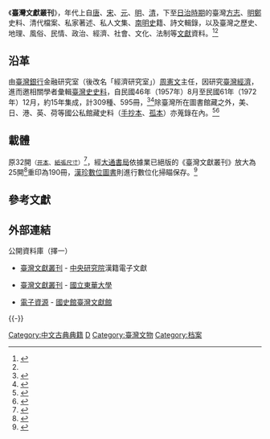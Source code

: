 《'''臺灣文獻叢刊'''》，年代上自[[唐朝|唐]]、[[宋朝|宋]]、[[元朝|元]]、[[明朝|明]]、[[清朝|清]]，下至[[台灣日治時期|日治時期]]的臺灣[[方志|方志]]、[[明鄭|明鄭]]史料、清代檔案、私家著述、私人文集、[[南明史|南明史]]籍、詩文輯錄，以及臺灣之歷史、地理、風俗、民情、政治、經濟、社會、文化、法制等[[文獻|文獻]]資料。<ref>{{cite web |url=http://www10.lib.ndhu.edu.tw/ttsweb/data.htm |title=臺灣文獻叢刊資料庫簡介 |language=zh |publisher=[[國立東華大學|國立東華大學]] |access-date=2015-01-27 |archive-date=2018-09-29 |archive-url=https://web.archive.org/web/20180929153712/http://www10.lib.ndhu.edu.tw/ttsweb/data.htm |dead-url=no }}{{zh-tw}}</ref><ref name="ntnu-twdb"/>

== 沿革 ==
由[[臺灣銀行|臺灣銀行]]金融研究室（後改名「經濟研究室」）[[周憲文|周憲文]]主任，因研究[[臺灣經濟|臺灣經濟]]，進而邀相關學者彙輯[[台灣歷史|臺灣史]][[史料|史料]]，自民國46年（1957年）8月至民國61年（1972年）12月，約15年集成，計309種、595冊，<ref>{{cite web|url= http://archives.ith.sinica.edu.tw/news_con.php?no=148|title= 臺灣文獻叢刊 | date=2014-02-10|language=zh | publisher= [[中央研究院|中央研究院]] }}{{zh-tw}}</ref><ref>{{cite web |url= http://hanji.sinica.edu.tw/cgi-bin/handy/ftmsw3?ukey=-1405616127&tdb=%BBO%C6W%A4%E5%C4m%C2O%A5Z&path=/1.1.1 |title= 「臺灣文獻叢刊提要」贅言、叢刊總目 |language= zh |publisher= [[中央研究院|中央研究院]] |work= 漢籍電子文獻 }}{{Dead link|date=2020年6月 |bot=InternetArchiveBot |fix-attempted=yes }}{{zh-tw}}</ref>除臺灣所在圖書館藏之外，美、日、港、英、荷等國公私館藏史料（[[手抄本|手抄本]]、[[孤本|孤本]]）亦蒐錄在內。<ref>{{cite web|url=http://www.greatman.com.tw/tw1.htm  |title= 臺灣文獻叢刊 |language=zh | publisher= 大人物公司|work= 聯合百科電子資料庫 }}{{zh-tw}}</ref><ref name="ntnu-twdb">{{cite web|url=http://www.lib.ntnu.edu.tw/sec_file.jsp?obj=32DBCB9D-A8F7-6353-FC7C-C2333BE7776C&handle=621E3866-5C39-BCB8-3194-7B98E1472638&type= | format= [[PDF|PDF]]  |title= 臺灣文獻叢刊資料庫 |language=zh | publisher= [[國立臺灣師範大學|國立臺灣師範大學]][[圖書館|圖書館]] }}{{zh-tw}}</ref>

== 載體 ==
原32開<small>（[[开本|开本]]、[[紙張尺寸|紙張尺寸]]）</small><ref>{{cite web |url= http://www.ptri.org.tw/practical2.html |title= 印刷品完成尺寸對照表 |language= zh |publisher= 財團法人印刷工業技術研究中心 |deadurl= yes |archiveurl= https://web.archive.org/web/20150129083325/http://www.ptri.org.tw/practical2.html |archivedate= 2015-01-29 |access-date= 2015-01-27 }}{{zh-tw}}</ref>，經[[大通書局|大通書局]]依據業已絕版的《臺灣文獻叢刊》放大為25開<ref>{{cite web |url= http://ms3.ntcu.edu.tw/tsangho/media/BookTypesetting.pps |format= pps |title= 書籍的排版 |language= zh |publisher= [[國立臺中教育大學|國立臺中教育大學]] |deadurl= yes |archiveurl= https://web.archive.org/web/20150128113735/http://ms3.ntcu.edu.tw/tsangho/media/BookTypesetting.pps |archivedate= 2015-01-28 |access-date= 2015-01-27 }}{{zh-tw}}</ref>重印為190冊，[[漢珍數位圖書|漢珍數位圖書]]則進行數位化掃瞄保存{{tsl|en|Electronic Records Archives|電子檔案}}。<ref>{{cite web  |url= http://www.tbmc.com.tw/chinese/index.php/2012-06-16-00-59-47?sobi2Task=sobi2Details&catid=63&sobi2Id=31  |title= 臺灣文獻叢刊資料庫  |language= zh  |publisher= 漢珍數位圖書  |deadurl= yes  |archiveurl= https://web.archive.org/web/20150924113411/http://www.tbmc.com.tw/chinese/index.php/2012-06-16-00-59-47?sobi2Task=sobi2Details&catid=63&sobi2Id=31  |archivedate= 2015-09-24  |access-date= 2015-01-27  }}{{zh-tw}}</ref>

== 參考文獻 ==
{{Reflist|30em}}

== 外部連結 ==
; 公開資料庫（擇一）
* {{zh}}[http://hanji.sinica.edu.tw/?tdb=%BBO%C6W%A4%E5%C4m%C2O%A5Z  臺灣文獻叢刊] - [[中央研究院|中央研究院]]漢籍電子文獻
* {{zh}}[http://www10.lib.ndhu.edu.tw/ttsweb/main.htm 臺灣文獻叢刊] - [[國立東華大學|國立東華大學]]
* {{zh}}[https://web.archive.org/web/20150128132259/http://www.th.gov.tw/web/pagedoc.php?nd2=M0407e 電子資源] - [[國史館臺灣文獻館|國史館臺灣文獻館]]

{{-}}
{{Portal|臺灣|歷史|漢字文化圈}}

[[Category:中文古典典籍|Category:中文古典典籍]]
[[Category:中央研究院|D]]
[[Category:臺灣文物|Category:臺灣文物]]
[[Category:档案|Category:档案]]